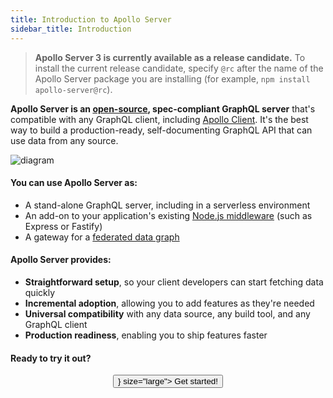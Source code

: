 ```yaml
---
title: Introduction to Apollo Server
sidebar_title: Introduction
---
```


> **Apollo Server 3 is currently available as a release candidate.** To install the current release candidate, specify `@rc` after the name of the Apollo Server package you are installing (for example, `npm install apollo-server@rc`).

**Apollo Server is an [open-source](https://github.com/apollographql/apollo-server), spec-compliant GraphQL server** that's compatible with any GraphQL client, including [Apollo Client](https://www.apollographql.com/docs/react). It's the best way to build a production-ready, self-documenting GraphQL API that can use data from any source.

![diagram](./images/index-diagram.svg)

#### You can use Apollo Server as:

* A stand-alone GraphQL server, including in a serverless environment
* An add-on to your application's existing [Node.js middleware](./integrations/middleware/) (such as Express or Fastify)
* A gateway for a [federated data graph](https://www.apollographql.com/docs/federation/)

#### Apollo Server provides:

*  **Straightforward setup**, so your client developers can start fetching data quickly
*  **Incremental adoption**, allowing you to add features as they're needed
*  **Universal compatibility** with any data source, any build tool, and any GraphQL client
*  **Production readiness**, enabling you to ship features faster

#### Ready to try it out?


<div align="center">
  <Button as={<Link to="/getting-started/" />} size="large">
    Get started!
  </Button>
</div>
